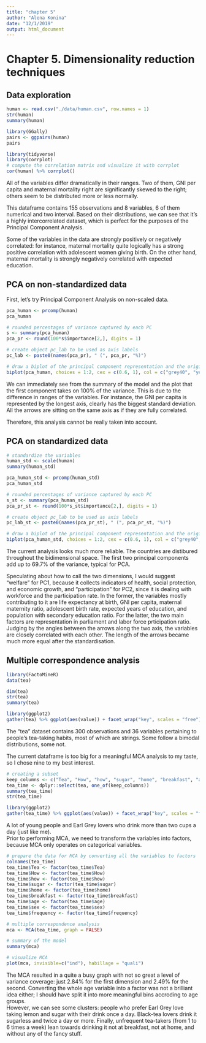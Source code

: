 ```yaml
---
title: "chapter 5"
author: "Alena Konina"
date: "12/1/2019"
output: html_document
---
```


# Chapter 5. Dimensionality reduction techniques {.tabset}

## Data exploration

```r
human <- read.csv("./data/human.csv", row.names = 1)
str(human)
summary(human)

library(GGally)
pairs <- ggpairs(human)
pairs

library(tidyverse)
library(corrplot)
# compute the correlation matrix and visualize it with corrplot
cor(human) %>% corrplot()
```
  
All of the variables differ dramatically in their ranges. Two of them, GNI per capita and maternal mortality right are significantly skewed to the right; others seem to be distributed more or less normally.  

This dataframe contains 155 observations and 8 variables, 6 of them numerical and two interval. Based on their distributions, we can see that it's a highly intercorrelated dataset, which is perfect for the purposes of the Principal Component Analysis.  

Some of the variables in the data are strongly positively or negatively correlated: for instance, maternal mortality quite logically has a strong positive correlation with adolescent women giving birth. On the other hand, maternal mortality is strongly negatively correlated with expected education.  

## PCA on non-standardized data

First, let's try Principal Component Analysis on non-scaled data.

```r
pca_human <- prcomp(human)
pca_human

# rounded percentages of variance captured by each PC
s <- summary(pca_human)
pca_pr <- round(100*s$importance[2,], digits = 1)

# create object pc_lab to be used as axis labels
pc_lab <- paste0(names(pca_pr), " (", pca_pr, "%)")

# draw a biplot of the principal component representation and the original variables
biplot(pca_human, choices = 1:2, cex = c(0.6, 1), col = c("grey40", "yellow"), xlab = pc_lab[1], ylab = pc_lab[2], main = (title = "PCA_non-scaled"))
```
  
We can immediately see from the summary of the model and the plot that the first component takes on 100% of the variance. This is due to the difference in ranges of the variables. For instance, the GNI per capita is represented by the longest axis, clearly has the biggest standard deviation. All the arrows are sitting on the same axis as if they are fully correlated.  

Therefore, this analysis cannot be really taken into account.

## PCA on standardized data

```r
# standardize the variables
human_std <- scale(human)
summary(human_std)

pca_human_std <- prcomp(human_std)
pca_human_std

# rounded percentages of variance captured by each PC
s_st <- summary(pca_human_std)
pca_pr_st <- round(100*s_st$importance[2,], digits = 1)

# create object pc_lab to be used as axis labels
pc_lab_st <- paste0(names(pca_pr_st), " (", pca_pr_st, "%)")

# draw a biplot of the principal component representation and the original variables
biplot(pca_human_std, choices = 1:2, cex = c(0.6, 1), col = c("grey40", "green"), xlab = pc_lab_st[1], ylab = pc_lab_st[2], main = (title = "PCA_scaled"))
```

The current analysis looks much more reliable. The countries are distibured throughout the bidimensional space. The first two principal components add up to 69.7% of the variance, typical for PCA.  

Speculating about how to call the two dimensions, I would suggest "welfare" for PC1, because it collects indicators of health, social protection, and economic growth, and "participation" for PC2, since it is dealing with workforce and the participation rate. In the former, the variables mostly contributing to it are life expectancy at birth, GNI per capita, maternal maternity ratio, adolescent birth rate, expected years of education, and population with secondary education ratio. For the latter, the two main factors are representation in parliament and labor force prticipation ratio. Judging by the angles between the arrows along the two axis, the variables are closely correlated with each other. The length of the arrows became much more equal after the standardisation.  

## Multiple correspondence analysis 

```r
library(FactoMineR)
data(tea)

dim(tea)
str(tea)
summary(tea)

library(ggplot2)
gather(tea) %>% ggplot(aes(value)) + facet_wrap("key", scales = "free") + geom_bar() + theme(axis.text.x = element_text(angle = 45, hjust = 1, size = 8))
```

The "tea" dataset contains 300 observations and 36 variables pertaining to people's tea-taking habits, most of which are strings. Some follow a bimodal distributions, some not.  

The current dataframe is too big for a meaningful MCA analysis to my taste, so I chose nine to my best interest.

```r
# creating a subset
keep_columns <- c("Tea", "How", "how", "sugar", "home", "breakfast", "age", "sex", "frequency")
tea_time <- dplyr::select(tea, one_of(keep_columns))
summary(tea_time)
str(tea_time)

library(ggplot2)
gather(tea_time) %>% ggplot(aes(value)) + facet_wrap("key", scales = "free") + geom_bar() + theme(axis.text.x = element_text(angle = 45, hjust = 1, size = 8))
```
  
A lot of young people and Earl Grey lovers who drink more than two cups a day (just like me).  
Prior to performing MCA, we need to transform the variables into factors, because MCA only operates on categorical variables.  

```r
# prepare the data for MCA by converting all the variables to factors
colnames(tea_time)
tea_time$Tea <- factor(tea_time$Tea)
tea_time$How <- factor(tea_time$How)
tea_time$how <- factor(tea_time$how)
tea_time$sugar <- factor(tea_time$sugar)
tea_time$home <- factor(tea_time$home)
tea_time$breakfast <- factor(tea_time$breakfast)
tea_time$age <- factor(tea_time$age)
tea_time$sex <- factor(tea_time$sex)
tea_time$frequency <- factor(tea_time$frequency)

# multiple correspondence analysis
mca <- MCA(tea_time, graph = FALSE)

# summary of the model
summary(mca)

# visualize MCA
plot(mca, invisible=c("ind"), habillage = "quali")
```

The MCA resulted in a quite a busy graph with not so great a level of variance coverage: just 2.84% for the first dimension and 2.49% for the second. Converting the whole age variable into a factor was not a brilliant idea either; I should have split it into more meaningful bins accroding to age groups.  
However, we can see some clusters: people who prefer Earl Grey love taking lemon and sugar with their drink once a day. Black-tea lovers drink it sugarless and twice a day or more. Finally, unfrequent tea-takers (from 1 to 6 times a week) lean towards drinking it not at breakfast, not at home, and without any of the fancy stuff.
